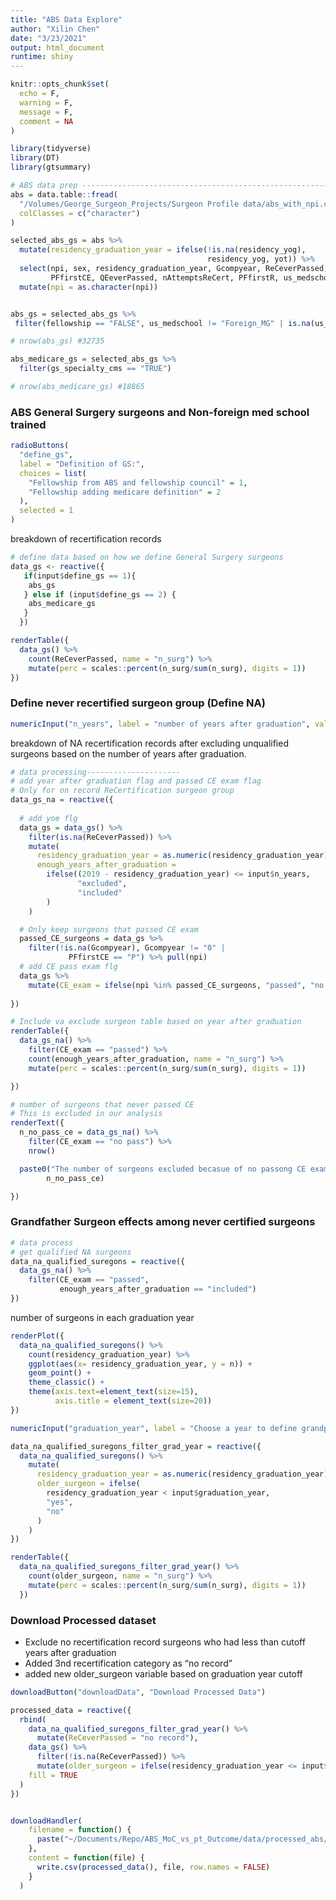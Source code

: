 ```yaml
---
title: "ABS Data Explore"
author: "Xilin Chen"
date: "3/23/2021"
output: html_document
runtime: shiny
---
```


```r
knitr::opts_chunk$set(
  echo = F,
  warning = F,
  message = F,
  comment = NA
)

library(tidyverse)
library(DT)
library(gtsummary)
```

```r
# ABS data prep -----------------------------------------------------------
abs = data.table::fread(
  "/Volumes/George_Surgeon_Projects/Surgeon Profile data/abs_with_npi.csv",
  colClasses = c("character")
)

selected_abs_gs = abs %>% 
  mutate(residency_graduation_year = ifelse(!is.na(residency_yog),
                                            residency_yog, yot)) %>% 
  select(npi, sex, residency_graduation_year, Gcompyear, ReCeverPassed,
         PFfirstCE, QEeverPassed, nAttemptsReCert, PFfirstR, us_medschool, gs_specialty_cms, fellowship) %>% 
  mutate(npi = as.character(npi))


abs_gs = selected_abs_gs %>% 
 filter(fellowship == "FALSE", us_medschool != "Foreign_MG" | is.na(us_medschool))

# nrow(abs_gs) #32735

abs_medicare_gs = selected_abs_gs %>% 
  filter(gs_specialty_cms == "TRUE")

# nrow(abs_medicare_gs) #18865

```

### ABS General Surgery surgeons and Non-foreign med school trained


```r
radioButtons(
  "define_gs",
  label = "Definition of GS:",
  choices = list(
    "Fellowship from ABS and fellowship council" = 1,
    "Fellowship adding medicare definition" = 2
  ),
  selected = 1
)


```

breakdown of recertification records

```r
# define data based on how we define General Surgery surgeons
data_gs <- reactive({
   if(input$define_gs == 1){
    abs_gs 
   } else if (input$define_gs == 2) {
    abs_medicare_gs 
   }
  })
```


```r
renderTable({
  data_gs() %>%
    count(ReCeverPassed, name = "n_surg") %>% 
    mutate(perc = scales::percent(n_surg/sum(n_surg), digits = 1))
})
```



### Define never recertified surgeon group (Define NA)


```r
numericInput("n_years", label = "number of years after graduation", value = 17)
```

breakdown of NA recertification records after excluding unqualified surgeons based on the number of years after graduation.

```r
# data processing---------------------
# add year after graduation flag and passed CE exam flag
# Only for on record ReCertification surgeon group
data_gs_na = reactive({
  
  # add yoe flg
  data_gs = data_gs() %>%
    filter(is.na(ReCeverPassed)) %>%
    mutate(
      residency_graduation_year = as.numeric(residency_graduation_year),
      enough_years_after_graduation =
        ifelse((2019 - residency_graduation_year) <= input$n_years,
               "excluded",
               "included"
        )
    )

  # Only keep surgeons that passed CE exam
  passed_CE_surgeons = data_gs %>%
    filter(!is.na(Gcompyear), Gcompyear != "0" |
             PFfirstCE == "P") %>% pull(npi)
  # add CE pass exam flg
  data_gs %>%
    mutate(CE_exam = ifelse(npi %in% passed_CE_surgeons, "passed", "no pass"))
  
})
```



```r
# Include va exclude surgeon table based on year after graduation
renderTable({
  data_gs_na() %>%
    filter(CE_exam == "passed") %>% 
    count(enough_years_after_graduation, name = "n_surg") %>%
    mutate(perc = scales::percent(n_surg/sum(n_surg), digits = 1))

})

# number of surgeons that never passed CE
# This is excluded in our analysis
renderText({
  n_no_pass_ce = data_gs_na() %>% 
    filter(CE_exam == "no pass") %>% 
    nrow()

  paste0("The number of surgeons excluded becasue of no passong CE exam is ",
        n_no_pass_ce)

})
```


### Grandfather Surgeon effects among never certified surgeons

```r
# data process
# get qualified NA surgeons
data_na_qualified_suregons = reactive({
  data_gs_na() %>%
    filter(CE_exam == "passed",
           enough_years_after_graduation == "included") 
})
```

number of surgeons in each graduation year

```r
renderPlot({
  data_na_qualified_suregons() %>%
    count(residency_graduation_year) %>% 
    ggplot(aes(x= residency_graduation_year, y = n)) +
    geom_point() + 
    theme_classic() +
    theme(axis.text=element_text(size=15),
          axis.title = element_text(size=20))
})

```


```r
numericInput("graduation_year", label = "Choose a year to define grandpa surgeons", value = 2000, min = 1900, max = 2019)

```

```r
data_na_qualified_suregons_filter_grad_year = reactive({
  data_na_qualified_suregons() %>%
    mutate(
      residency_graduation_year = as.numeric(residency_graduation_year),
      older_surgeon = ifelse(
        residency_graduation_year < input$graduation_year,
        "yes",
        "no"
      )
    )
})

renderTable({  
  data_na_qualified_suregons_filter_grad_year() %>% 
    count(older_surgeon, name = "n_surg") %>% 
    mutate(perc = scales::percent(n_surg/sum(n_surg), digits = 1))
  })
```

### Download Processed dataset

- Exclude no recertification record surgeons who had less than cutoff years after graduation
- Added 3nd recertification category as "no record"
- added new older_surgeon variable based on graduation year cutoff

```r
downloadButton("downloadData", "Download Processed Data")
```

```r
processed_data = reactive({
  rbind(
    data_na_qualified_suregons_filter_grad_year() %>% 
      mutate(ReCeverPassed = "no record"),
    data_gs() %>%
      filter(!is.na(ReCeverPassed)) %>% 
      mutate(older_surgeon = ifelse(residency_graduation_year <= input$graduation_year, "yes", "no")),
    fill = TRUE
  )
})


downloadHandler(
    filename = function() {
      paste("~/Documents/Repo/ABS_MoC_vs_pt_Outcome/data/processed_abs/defined_gs",input$define_gs, "_", "yoe",input$n_years, "_", "grandpa", input$graduation_year, ".csv", sep = "")
    },
    content = function(file) {
      write.csv(processed_data(), file, row.names = FALSE)
    }
  )
```




